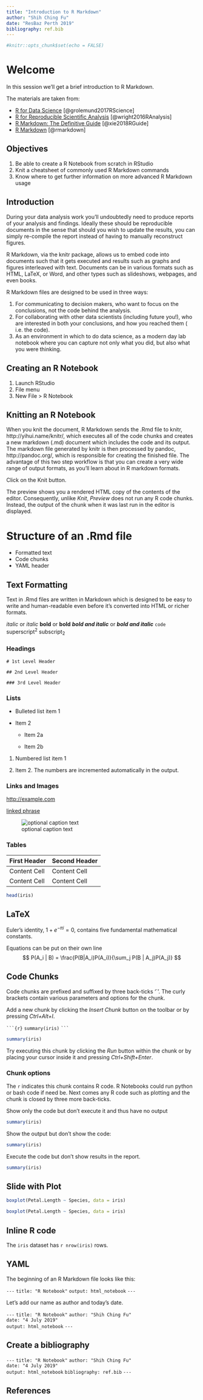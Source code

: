 ```yaml
---
title: "Introduction to R Markdown"
author: "Shih Ching Fu"
date: "ResBaz Perth 2019"
bibliography: ref.bib
---
```


```r
#knitr::opts_chunk$set(echo = FALSE)
```

# Welcome

In this session we'll get a brief introduction to R Markdown.

The materials are taken from:

* [R for Data Science](https://r4ds.had.co.nz/) [@grolemund2017RScience] 
* [R for Reproducible Scientific Analysis](http://swcarpentry.github.io/r-novice-gapminder/) [@wright2016RAnalysis]
* [R Markdown: The Definitive Guide](https://bookdown.org/yihui/rmarkdown/) [@xie2018RGuide]
* [R Markdown](https://rmarkdown.rstudio.com/lesson-1.html) [@rmarkdown]

## Objectives

1. Be able to create a R Notebook from scratch in RStudio
2. Knit a cheatsheet of commonly used R Markdown commands
3. Know where to get further information on more advanced R Markdown usage

## Introduction

During your data analysis work you'll undoubtedly need to produce reports of your analysis and findings. Ideally these should be reproducible documents in the sense that should you wish to update the results, you can simply re-compile the report instead of having to manually reconstruct figures.

R Markdown, via the knitr package, allows us to embed code into documents such that it gets executed and results such as graphs and figures interleaved with text. Documents can be in various formats such as HTML, LaTeX, or Word, and other types such as slideshows, webpages, and even books.

R Markdown files are designed to be used in three ways:

1. For communicating to decision makers, who want to focus on the conclusions, not the code behind the analysis.
2. For collaborating with other data scientists (including future you!), who are interested in both your conclusions, and how you reached them ( i.e. the code).
3. As an environment in which to do data science, as a modern day lab notebook where you can capture not only what you did, but also what you were thinking.


## Creating an R Notebook

1. Launch RStudio
2. File menu
3. New File > R Notebook

## Knitting an R Notebook

When you knit the document, R Markdown sends the .Rmd file to knitr, http://yihui.name/knitr/, which executes all of the code chunks and creates a new markdown (.md) document which includes the code and its output. The markdown file generated by knitr is then processed by pandoc, http://pandoc.org/, which is responsible for creating the finished file. The advantage of this two step workflow is that you can create a very wide range of output formats, as you’ll learn about in R markdown formats.

Click on the Knit button.

The preview shows you a rendered HTML copy of the contents of the editor. Consequently, unlike *Knit*, *Preview* does not run any R code chunks. Instead, the output of the chunk when it was last run in the editor is displayed.

# Structure of an .Rmd file

- Formatted text
- Code chunks
- YAML header






## Text Formatting

Text in .Rmd files are written in Markdown which is designed to be easy to write and human-readable even before it's converted into HTML or richer formats.

*italic* or _italic_
**bold** or  __bold__
***bold and italic*** or ___bold and italic___ 
`code`
superscript^2^
subscript~2~


### Headings


`# 1st Level Header`

`## 2nd Level Header`

`### 3rd Level Header`


### Lists

* Bulleted list item 1

* Item 2

    * Item 2a

    * Item 2b

1. Numbered list item 1

1.  Item 2. The numbers are incremented automatically in the output.

### Links and Images

<http://example.com>

[linked phrase](http://example.com)

![optional caption text](./rmarkdownflow.png)

### Tables

First Header  | Second Header
------------- | -------------
Content Cell  | Content Cell
Content Cell  | Content Cell

```r
head(iris)
```

## LaTeX

Euler's identity, $1 + e^{-\pi i} = 0$, contains five fundamental mathematical constants.


Equations can be put on their own line
$$
P(A_i | B) = \frac{P(B|A_i)P(A_i)}{\sum_j P(B | A_j)P(A_j)}
$$

## Code Chunks

Code chunks are prefixed and suffixed by three back-ticks '`'. The curly brackets contain various parameters and options for the chunk.

Add a new chunk by clicking the *Insert Chunk* button on the toolbar or by pressing *Ctrl+Alt+I*.

` ```{r}`
` summary(iris)`
` ``` `

```r
summary(iris)
```

Try executing this chunk by clicking the *Run* button within the chunk or by placing your cursor inside it and pressing *Ctrl+Shift+Enter*. 

### Chunk options

The `r` indicates this chunk contains R code. R Notebooks could run python or bash code if need be. Next comes any R code such as plotting and the chunk is closed by three more back-ticks.

Show only the code but don't execute it and thus have no output

```r
summary(iris)
```

Show the output but don't show the code:

```r
summary(iris)
```

Execute the code but don't show results in the report.

```r
summary(iris)
```


## Slide with Plot


```r
boxplot(Petal.Length ~ Species, data = iris)
```

```r
boxplot(Petal.Length ~ Species, data = iris)
```

## Inline R code

The `iris` dataset has `r nrow(iris)` rows.

## YAML

The beginning of an R Markdown file looks like this:

`---`
`title: "R Notebook"`
`output: html_notebook`
`---`

Let's add our name as author and today's date.

`---`
`title: "R Notebook"`
`author: "Shih Ching Fu"`  
`date: "4 July 2019"`  
`output: html_notebook`
`---`


## Create a bibliography

`---`
`title: "R Notebook"`
`author: "Shih Ching Fu"`  
`date: "4 July 2019"`  
`output: html_notebook`
`bibliography: ref.bib`
`---`

## References

